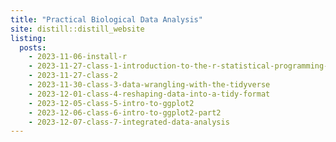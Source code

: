 ```yaml
---
title: "Practical Biological Data Analysis"
site: distill::distill_website
listing:
  posts:
    - 2023-11-06-install-r
    - 2023-11-27-class-1-introduction-to-the-r-statistical-programming-language
    - 2023-11-27-class-2
    - 2023-11-30-class-3-data-wrangling-with-the-tidyverse
    - 2023-12-01-class-4-reshaping-data-into-a-tidy-format
    - 2023-12-05-class-5-intro-to-ggplot2
    - 2023-12-06-class-6-intro-to-ggplot2-part2
    - 2023-12-07-class-7-integrated-data-analysis
---
```

